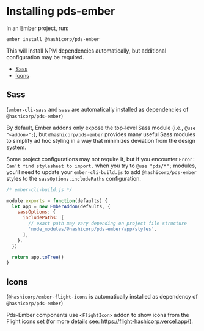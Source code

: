 
<Meta title="Installation" />

# Installing pds-ember

In an Ember project, run:

```
ember install @hashicorp/pds-ember
```

This will install NPM dependencies automatically, but additional configuration
may be required.

* [Sass](#sass)
* [Icons](#icons)


## Sass
(`ember-cli-sass` and `sass` are automatically installed as dependencies of
`@hashicorp/pds-ember`)

By default, Ember addons only expose the top-level Sass module (i.e.,
`@use "<addon>";`), but `@hashicorp/pds-ember` provides many useful Sass modules
to simplify ad hoc styling in a way that minimizes deviation from the design
system.

Some project configurations may not require it, but if you encounter
`Error: Can't find stylesheet to import.`
when you try to `@use "pds/*";` modules, you'll need to update your
`ember-cli-build.js` to add `@hashicorp/pds-ember` styles to the
`sassOptions.includePaths` configuration.


```javascript
/* ember-cli-build.js */

module.exports = function(defaults) {
  let app = new EmberAddon(defaults, {
    sassOptions: {
      includePaths: [
        // exact path may vary depending on project file structure
        'node_modules/@hashicorp/pds-ember/app/styles',
      ],
    },
  })

  return app.toTree()
}
```

## Icons

(`@hashicorp/ember-flight-icons` is automatically installed as dependency of `@hashicorp/pds-ember`)

Pds-Ember components use `<FlightIcon>` addon to show icons from the Flight icons set (for more details see: https://flight-hashicorp.vercel.app/).

